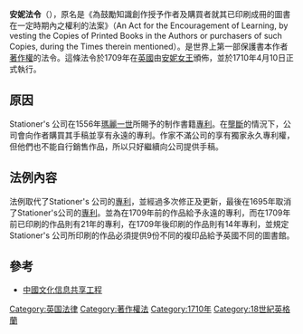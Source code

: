 {{legal}}
'''安妮法令'''（{{lang-en|Statute of Anne}}），原名是《為鼓勵知識創作授予作者及購買者就其已印刷成冊的圖書在一定時期內之權利的法案》（An Act for the Encouragement of Learning, by vesting the Copies of Printed Books in the Authors or purchasers of such Copies, during the Times therein mentioned）。是世界上第一部保護書本作者[[著作權|著作權]]的法令。這條法令於1709年在[[英國|英國]]由[[安妮女王|安妮女王]]頒佈，並於1710年4月10日正式執行。

==原因==
Stationer's 公司在1556年[[瑪麗一世_(英格蘭)|瑪麗一世]]所賜予的制作書籍[[專利|專利]]。在[[壟斷|壟斷]]的情況下，公司會向作者購買其手稿並享有永遠的專利。作家不滿公司的享有獨家永久專利權，但他們也不能自行銷售作品，所以只好繼續向公司提供手稿。

==法例內容==
法例取代了Stationer's 公司的[[專利|專利]]，並經過多次修正及更新，最後在1695年取消了Stationer's公司的[[專利|專利]]。並為在1709年前的作品給予永遠的專利，而在1709年前已印刷的作品則有21年的專利，在1709年後印刷的作品則有14年專利，並規定Stationer's 公司所印刷的作品必須提供9份不同的複印品給予英國不同的圖書館。

==參考==
*[http://www.ndcnc.gov.cn/datalib/2003/LawKnowledge/DL/DL-70573 中國文化信息共享工程] {{Wayback|url=http://www.ndcnc.gov.cn/datalib/2003/LawKnowledge/DL/DL-70573 |date=20190609055128 }}

{{law-stub}}
{{pub-stub}}
[[Category:英国法律|Category:英国法律]]
[[Category:著作權法|Category:著作權法]]
[[Category:1710年|Category:1710年]]
[[Category:18世紀英格蘭|Category:18世紀英格蘭]]